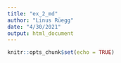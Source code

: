 ```yaml
---
title: "ex_2_md"
author: "Linus Rüegg"
date: "4/30/2021"
output: html_document
---
```


```r
knitr::opts_chunk$set(echo = TRUE)
```

```r

```


